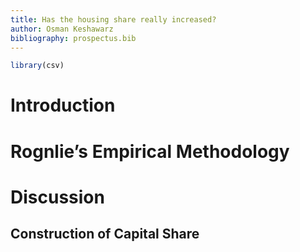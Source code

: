```yaml
---
title: Has the housing share really increased?
author: Osman Keshawarz
bibliography: prospectus.bib
---
```


```r
library(csv)
```


# Introduction

# Rognlie's Empirical Methodology

# Discussion

## Construction of Capital Share

```r
```

